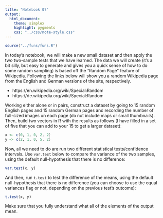 ```yaml
---
title: "Notebook 07"
output:
  html_document:
    theme: simplex
    highlight: pygments
    css: "../css/note-style.css"
---
```


```r
source("../funs/funs.R")
```

In today's notebook, we will make a new small dataset and
then apply the two two-sample tests that we have learned.
The data we will create (it's a bit silly, but easy to 
generate and gives you a quick sense of how to do some 
random sampling) is based off the "Random Page" feature of
Wikipedia. Following the links below will show you a random
Wikipedia page from the English and German versions of the
site, respectively.

- https://en.wikipedia.org/wiki/Special:Random
- https://de.wikipedia.org/wiki/Special:Random

Working either alone or in pairs, construct a dataset by
going to 15 random English pages and 15 random German pages
and recording the number of full-sized images on each page
(do not include maps or small thumbnails). Then, build
two vectors in R with the results as follows (I have filled
in a set of five that you can add to your 15 to get a larger
dataset):

```r
x <- c(0, 1, 0, 2, 2)
y <- c(2, 1, 0, 5, 2)
```

Now, all we need to do are run two different statistical
tests/confidence intervals. Use `var.test` below to compare
the variance of the two samples, using the default
null-hypothesis that there is no difference:

```r
var.test(x, y)
```

And then, run `t.test` to test the difference of the means,
using the default null-hypothesis that there is no difference
(you can choose to use the equal variances flag or not, depending
on the previous test's outcome):

```r
t.test(x, y)
```

Make sure that you fully understand what all of the elements
of the output mean.





